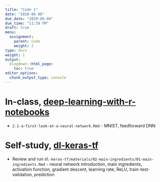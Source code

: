 ```yaml
---
title: "Code 1"
date: "2020-06-08"
due_date: "2020-06-08"
due_time: "11:59 PM"
draft: true
menu:
  assignment:
    parent: Code
    weight: 2
type: docs
weight: 1
output:
  blogdown::html_page:
    toc: true
editor_options: 
  chunk_output_type: console
---
```


# In-class, [deep-learning-with-r-notebooks](https://github.com/jjallaire/deep-learning-with-r-notebooks)

- `2.1-a-first-look-at-a-neural-network.Rmd` - MNIST, feedforward DNN

# Self-study, [dl-keras-tf](https://github.com/rstudio-conf-2020/dl-keras-tf)

- Review and run `dl-keras-tf/materials/02-main-ingredients/01-main-ingredients.Rmd` - neural network introduction, main ingredients, activation function, gradient descent, learning rate, ReLU, train-test-validation, prediction

